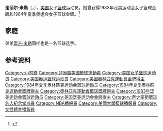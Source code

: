 '''谢丽尔·米勒'''（{{lang-en|Cheryl Miller}}，{{bd|1964年|1月3日|}}），[[美国|美国]]女子[[篮球|篮球]]运动员。她曾获得1983年泛美运动会女子篮球金牌和1984年夏季奥运会女子篮球金牌。<ref>{{Cite web|title=Cheryl Miller|url=https://www.wbhof.com/famers/cheryl-miller/|accessdate=2021-03-03|work=Women's Basketball Hall of Fame|language=en|archive-date=2021-01-28|archive-url=https://web.archive.org/web/20210128125342/https://www.wbhof.com/famers/cheryl-miller/|dead-url=no}}</ref>

== 家庭 ==
弟弟[[雷吉·米勒|雷吉·米勒]]同样也是一名篮球选手。

== 参考资料 ==
{{reflist}}

{{韦德奖}}
{{奈史密斯学院年度最佳女子球员}}
{{1984年夏季奥运会美国女子篮球阵容}}

{{Authority control}}
{{DEFAULTSORT:Miller}}
[[Category:小前鋒|Category:小前鋒]]
[[Category:非洲裔美國籃球運動員|Category:非洲裔美國籃球運動員]]
[[Category:美国女子篮球运动员|Category:美国女子篮球运动员]]
[[Category:美国奥运篮球运动员|Category:美国奥运篮球运动员]]
[[Category:美國奧林匹克運動會金牌得主|Category:美國奧林匹克運動會金牌得主]]
[[Category:1984年夏季奥林匹克运动会篮球运动员|Category:1984年夏季奥林匹克运动会篮球运动员]]
[[Category:1984年夏季奧林匹克運動會獎牌得主|Category:1984年夏季奧林匹克運動會獎牌得主]]
[[Category:奧林匹克運動會籃球獎牌得主|Category:奧林匹克運動會籃球獎牌得主]]
[[Category:1983年泛美运动会篮球运动员|Category:1983年泛美运动会篮球运动员]]
[[Category:美国泛美运动会金牌得主|Category:美国泛美运动会金牌得主]]
[[Category:奈史密斯籃球名人紀念堂成員|Category:奈史密斯籃球名人紀念堂成員]]
[[Category:NBA播報員|Category:NBA播報員]]
[[Category:美國大學籃球播報員|Category:美國大學籃球播報員]]
[[Category:女性體育播報員|Category:女性體育播報員]]

{{美国人物小作品}}